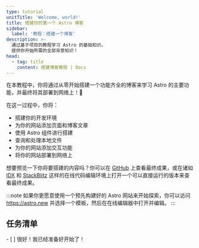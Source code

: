 ```yaml
---
type: tutorial
unitTitle: 'Welcome, world!'
title: 搭建你的第一个 Astro 博客
sidebar:
  label: '教程：搭建一个博客'
description: >-
  通过基于项目的教程学习 Astro 的基础知识。
  提供你开始所需的全部背景知识！
head:
  - tag: title
    content: 搭建博客教程 | Docs
---
```


<Lede> 在本教程中，你将通过从零开始搭建一个功能齐全的博客来学习 Astro 的主要功能，并最终将其部署到网络上！🚀 </Lede>

在这一过程中，你将：
- 搭建你的开发环境 
- 为你的网站添加页面和博客文章
- 使用 Astro 组件进行搭建
- 查询和处理本地文件
- 为你的网站添加交互功能
- 将你的网站部署到网络上

想要预览一下你将要搭建的内容吗？你可以在 [GitHub](https://github.com/withastro/blog-tutorial-demo) 上查看最终成果，或在诸如 [IDX](https://idx.google.com/import?url=https:%2F%2Fgithub.com%2Fwithastro%2Fblog-tutorial-demo%2F) 和 [StackBlitz](https://stackblitz.com/github/withastro/blog-tutorial-demo/tree/complete?file=src%2Fpages%2Findex.astro) 这样的在线代码编辑环境上打开一个可以直接运行的版本来查看最终成果。

:::note
如果你更愿意使用一个预先构建好的 Astro 网站来开始探索，你可以访问 https://astro.new 并选择一个模板，然后在在线编辑器中打开并编辑。
::: 

<Box icon="check-list">

## 任务清单

<Checklist>
- [ ] 很好！我已经准备好开始了！
</Checklist>
</Box>
